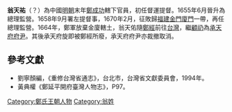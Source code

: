 '''翁天祐'''（？）為中國[[明朝|明朝]]末年[[鄭成功|鄭成功]]轄下官員，初任督運提督。1655年6月晉升為總理監營。1658年9月署左提督事，1670年2月，征敗歸[[福建|福建]][[金門|金門]][[廈門|廈門]]一帶，再任總理監營。1664年，鄭軍放棄金廈轄土，翁天佑隨[[鄭經|鄭經]]前往[[台灣|台灣]]，繼[[顧礽|顧礽]]為[[承天府府尹|承天府府尹]]。其後承天府旋即被鄭經所廢，承天府府尹亦裁撤取消。
{{start box}}
{{s-before|[[顧礽|顧礽]]}}
{{s-title|[[承天府府尹|承天府府尹]]|1664年上任}}
{{s-after|—}}
{{end box}}

==參考文獻==
*劉寧顏編，《重修台灣省通志》，台北市，台灣省文獻委員會，1994年。
*黃典權《鄭延平開府臺灣人物志》，P97。

[[Category:鄭氏王朝人物|Category:鄭氏王朝人物]]
[[Category:翁姓|Category:翁姓]]